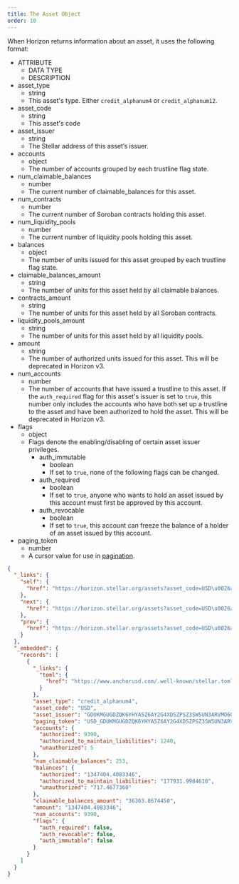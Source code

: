 ```yaml
---
title: The Asset Object
order: 10
---
```



When Horizon returns information about an asset, it uses the following format:

<AttributeTable>

- ATTRIBUTE
  - DATA TYPE
  - DESCRIPTION
- asset_type
  - string
  - This asset's type. Either `credit_alphanum4` or `credit_alphanum12`.
- asset_code
  - string
  - This asset's code
- asset_issuer
  - string
  - The Stellar address of this asset’s issuer.
- accounts
  - object
  - The number of accounts grouped by each trustline flag state.
- num_claimable_balances
  - number
  - The current number of claimable_balances for this asset.
- num_contracts
  - number
  - The current number of Soroban contracts holding this asset.
- num_liquidity_pools
  - number
  - The current number of liquidity pools holding this asset.
- balances
  - object
  - The number of units issued for this asset grouped by each trustline flag state.
- claimable_balances_amount
  - string
  - The number of units for this asset held by all claimable balances.
- contracts_amount
  - string
  - The number of units for this asset held by all Soroban contracts.
- liquidity_pools_amount
  - string
  - The number of units for this asset held by all liquidity pools.
- amount
  - string
  - The number of authorized units issued for this asset. This will be deprecated in Horizon v3.
- num_accounts
  - number
  - The number of accounts that have issued a trustline to this asset. If the `auth_required` flag for this asset's issuer is set to `true`, this number only includes the accounts who have both set up a trustline to the asset and have been authorized to hold the asset. This will be deprecated in Horizon v3.
- flags
  - object
  - Flags denote the enabling/disabling of certain asset issuer privileges.
    - auth_immutable
      - boolean
      - If set to `true`, none of the following flags can be changed.
    - auth_required
      - boolean
      - If set to `true`, anyone who wants to hold an asset issued by this account must first be approved by this account.
    - auth_revocable
      - boolean
      - If set to `true`, this account can freeze the balance of a holder of an asset issued by this account.
- paging_token
  - number
  - A cursor value for use in [pagination](../../structure/pagination/index.mdx).

</AttributeTable>

<ExampleResponse>

```json
{
  "_links": {
    "self": {
      "href": "https://horizon.stellar.org/assets?asset_code=USD\u0026asset_issuer=GDUKMGUGDZQK6YHYA5Z6AY2G4XDSZPSZ3SW5UN3ARVMO6QSRDWP5YLEX\u0026cursor=\u0026limit=10\u0026order=asc"
    },
    "next": {
      "href": "https://horizon.stellar.org/assets?asset_code=USD\u0026asset_issuer=GDUKMGUGDZQK6YHYA5Z6AY2G4XDSZPSZ3SW5UN3ARVMO6QSRDWP5YLEX\u0026cursor=USD_GDUKMGUGDZQK6YHYA5Z6AY2G4XDSZPSZ3SW5UN3ARVMO6QSRDWP5YLEX_credit_alphanum4\u0026limit=10\u0026order=asc"
    },
    "prev": {
      "href": "https://horizon.stellar.org/assets?asset_code=USD\u0026asset_issuer=GDUKMGUGDZQK6YHYA5Z6AY2G4XDSZPSZ3SW5UN3ARVMO6QSRDWP5YLEX\u0026cursor=USD_GDUKMGUGDZQK6YHYA5Z6AY2G4XDSZPSZ3SW5UN3ARVMO6QSRDWP5YLEX_credit_alphanum4\u0026limit=10\u0026order=desc"
    }
  },
  "_embedded": {
    "records": [
      {
        "_links": {
          "toml": {
            "href": "https://www.anchorusd.com/.well-known/stellar.toml"
          }
        },
        "asset_type": "credit_alphanum4",
        "asset_code": "USD",
        "asset_issuer": "GDUKMGUGDZQK6YHYA5Z6AY2G4XDSZPSZ3SW5UN3ARVMO6QSRDWP5YLEX",
        "paging_token": "USD_GDUKMGUGDZQK6YHYA5Z6AY2G4XDSZPSZ3SW5UN3ARVMO6QSRDWP5YLEX_credit_alphanum4",
        "accounts": {
          "authorized": 9390,
          "authorized_to_maintain_liabilities": 1240,
          "unauthorized": 5
        },
        "num_claimable_balances": 253,
        "balances": {
          "authorized": "1347404.4083346",
          "authorized_to_maintain_liabilities": "177931.9984610",
          "unauthorized": "717.4677360"
        },
        "claimable_balances_amount": "36303.8674450",
        "amount": "1347404.4083346",
        "num_accounts": 9390,
        "flags": {
          "auth_required": false,
          "auth_revocable": false,
          "auth_immutable": false
        }
      }
    ]
  }
}
```

</ExampleResponse>
